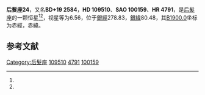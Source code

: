 {{Starbox begin
| name = 后髮座24
}}
{{Starbox observe
| epoch = [[J2000.0|J2000.0]]
| constell = [[后髮座|后髮座]]<ref name=SIMBAD>{{cite web
 | url=http://simbad.u-strasbg.fr/simbad/sim-id?Ident=HR+4791
 | title =Pulsating variable Star
 | publisher=Centre de Données astronomiques de Strasbourg
 | work=SIMBAD
 | accessdate=2012-07-13}}</ref><ref name=DATA>{{cite web
 | url=http://vizier.u-strasbg.fr/viz-bin/VizieR-5?-out.add=.&-source=5050&-corr=PK=HR&-out.max=9999&HR=4791
 | title=VizieR Detailed Page
 | accessdate=2012-07-13
 | archive-date=2016-03-05
 | archive-url=https://web.archive.org/web/20160305013850/http://vizier.u-strasbg.fr/viz-bin/VizieR-5?-out.add=.&-source=5050&-corr=PK=HR&-out.max=9999&HR=4791
 | dead-url=no
 }}</ref>
| 星官 = 
| ra = {{RA|12|35|6.3}}<ref name=SIMBAD /><ref name=DATA />
| dec = {{DEC|+18|22|38}}<ref name=SIMBAD /><ref name=DATA />
| appmag_v = 6.56<ref name=SIMBAD /><ref name=DATA />
}}
{{Starbox character
| class = A9Vm<ref name=SIMBAD /><ref name=DATA />
| b-v = 0.25<ref name=SIMBAD /><ref name=DATA />
| u-b = 0.11<ref name=SIMBAD /><ref name=DATA />
| r-i = 0.16<ref name=SIMBAD /><ref name=DATA />
| variable = 
}}
{{Starbox astrometry
| radial_v = 0.11
| prop_mo_ra = 5
| parallax = 0.002
| p_error = 
}}
{{Starbox catalog
| names =BD+19 2584，[[SAO星表|SAO]] 100159，[[HD星表|HD]] 109510，[[HR星表|HR]] 4791}}
{{Starbox reference |Simbad=HR+4791}}
{{Starbox end}}

'''后髮座24'''，又名'''BD+19 2584'''，'''HD 109510'''、'''SAO 100159'''、'''HR 4791'''，是[[后髮座|后髮座]]的一颗恒星<ref name=SIMBAD /><ref name=DATA />，视星等为6.56，位于[[銀道座標系|銀經]]278.83，[[銀道座標系|銀緯]]80.48，其[[B1900.0|B1900.0]]坐标为赤經{{RA|12|30|5.3}}，赤緯{{DEC|+18|80.48|40}}。

== 参考文献 ==
{{reflist}}

{{star-stub}}

{{后髮座恒星}}
[[Category:后髮座|Category:后髮座]]
[[Category:HD和HDE天體|109510]]
[[Category:HR天體|4791]]
[[Category:SAO天體|100159]]